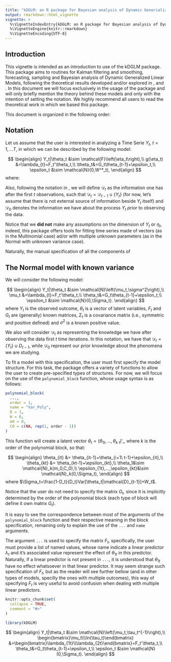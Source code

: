 ```yaml
---
title: "kDGLM: an R package for Bayesian analysis of Dynamic Generialized Linear Models"
output: rmarkdown::html_vignette
vignette: >
  %\VignetteIndexEntry{kDGLM: an R package for Bayesian analysis of Dynamic Generialized Linear Models}
  %\VignetteEngine{knitr::rmarkdown}
  %\VignetteEncoding{UTF-8}
---
```


## Introduction

This vignette is intended as an introduction to use of the kDGLM package. This package aims to routines for Kalman filtering and smoothing, forecasting, sampling and Bayesian analysis of Dynamic Generalized Linear Models, following the theoretical results developed and/or explored in \cite{Kalman_filter_origins}, \cite{WestHarr-DLM} and \cite{ArtigokParametrico}. In this document we will focus exclusively in the usage of the package and will only briefly mention the theory behind these models and only with the intention of setting the notation. We highly recommend all users to read the theoretical work in which we based this package.

This document is organized in the following order: 

\begin{enumerate}
\item first we introduce the notations and the class of models we will be dealing with;
\item then we proceed to present the tools offered by our package to specify the model structure in an easy, fast and (hopefully) intuitive way;
\item in the following section we discuss how the user can specify the observational model; with the model structure defined, we can proceed presenting the tools for fitting a defined model, also showing the auxiliary function that help the user to analyse the fitted model;
\item in the next section we present a variety of more advanced examples, combining and stacking the basic structures shown in previous sections to create more complex models;
\item in this section, we show how the user can combine different types of outcomes in a same model to analyse multiple time series simultanously;
\item Lastly, we show how to make interventions on the model and also present the tools offered for automatic monitoring of time series.
\end{enumerate}

## Notation

Let us assume that the user is interested in analyzing a Time Serie $Y_t$, $t=1,...T$, in which we can be described by the following model:

$$
\begin{align}
Y_t|\theta_t &\sim \mathcal{F}\left(\eta_t\right),\\
g(\eta_t) &=\lambda_{t}=F_t'\theta_t,\\
\theta_t&=G_t\theta_{t-1}+\epsilon_t,\\
\epsilon_t &\sim \mathcal{N}(0,W^*_t),
\end{align}
$$
where:
\begin{itemize}
\item $\theta_t$ are the unknown parameter of interest;
\item $\mathcal{F}$ is a probability distribution in the Exponential Family and indexed by $\eta_t$;
\item $g$, called the link function, is a pre-specified function (in this package, each choice of $\mathcal{F}$ will have a pre-specified $g$);
\item $F_t$, called the design matrix, is a (mostly) known matrix specified by the user;
\item $G_t$, called the evolution matrix, is a (mostly) known matrix specified by the user;
\item $W^*_t$ is a known covariance matrix specified by the user.
\end{itemize}

Also, following the notation in \cite{WestHarr-DLM}, we will define $\mathcal{D}_t$ as the information one has after the first $t$ observations, such that $\mathcal{D}_t=\mathcal{D}_{t-1}\cup\{Y_t\}$ (for now, let's assume that there is not external source of information beside $Y_t$ itself) and $\mathcal{D}_0$ denotes the information we have about the process $Y_t$ *prior* to observing the data.

Notice that we **did not** make any assumptions on the dimension of $Y_t$ or $\eta_t$, indeed, this package offers tools for fitting time series made of vectors (as in the Multinomial case) ad/or with multiple unknown parameters (as in the Normal with unknown variance case).

Naturally, the manual specification of all the components of 

## The Normal model with known variance

We will consider the following model:

$$
\begin{align}
Y_t|\theta_t &\sim \mathcal{N}\left(\mu_t,\sigma^2\right),\\
\mu_t &=\lambda_{t}=F_t'\theta_t,\\
\theta_t&=G_t\theta_{t-1}+\epsilon_t,\\
\epsilon_t &\sim \mathcal{N}(0,\Sigma_t).
\end{align}
$$
where $Y_t$ is the observed outcome, $\theta_t$ is a vector of latent variables, $F_t$ and $G_t$ are (generally) known matrices, $\Sigma_t$ is a covariance matrix (i.e., symmetric and positive defined) and $\sigma^2$ is a known positive value.

We also will consider $\mathcal{D}_t$ as representing the knowledge we have after observing the data first $t$ time iterations. In this notation, we have that $\mathcal{D}_t=\{Y_t\} \cup D_{t-1}$, while $\mathcal{D}_0$ represent our prior knowledge about the phenomena we are studying.

To fit a model with this specification, the user must first specify the model structure. For this task, the package offers a variety of functions to allow the user to create pre-specified types of structures. For now, we will focus on the use of the `polynomial_block` function, whose usage syntax is as follows:

```r
polynomial_block(
  ...,
  order = 1,
  name = "Var_Poly",
  D = 1,
  W = 0,
  m0 = 0,
  C0 = c(NA, rep(1, order - 1))
)
```

This function will create a latent vector $\theta_t=(\theta_{1t},...,\theta_{k\ t})'$,, where $k$ is the order of the polynomial block, so that:

$$
\begin{align}
\theta_{it} &= \theta_{it-1}+\theta_{i+1\ t-1}+\epsilon_{it},\\
\theta_{kt} &= \theta_{kt-1}+\epsilon_{kt},\\
\theta_1&\sim \mathcal{N}_k(m_0,C_0),\\
\epsilon_{1t},...,\epsilon_{kt}&\sim \mathcal{N}_k(0,\Sigma_t),
\end{align}
$$
where $\Sigma_t=\frac{1-D_t}{D_t}Var[\theta_t|\mathcal{D}_{t-1}]+W_t$.

Notice that the user do not need to specify the matrix $G_t$, since it is implicitly determined by the order of the polynomial block (each type of block will define it own matrix $G_t$).

It is easy to see the correspondence between most of the arguments of the `polynomial_block` function and their respective meaning in the block specification, remaining only to explain the use of the `...` and `name` arguments.

The argument `...` is used to specify the matrix $F_t$, specifically, the user must provide a list of named values, whose name indicate a linear predictor $\lambda_t$ and it's associated value represent the effect of $\theta_{1t}$ in this predictor. Naturally, if a linear predictor is not present in `...`, it is understood that $\theta_{1t}$ have no effect whatsoever in that linear predictor. It may seem strange such specification of $F_t$, but as the reader will see further bellow (and in other types of models, specilly the ones with multiple outcomes), this way of specifying $F_t$ is very useful to avoid confusion when dealing with multiple linear predictors.

```r
knitr::opts_chunk$set(
  collapse = TRUE,
  comment = "#>"
)
```

```r
library(kDGLM)
```


$$
\begin{align}
Y_t|\theta_t &\sim \mathcal{N}\left(\mu_t,\tau_t^{-1}\right),\\
\begin{bmatrix}\mu_t\\\ln(\tau_t)\end{bmatrix} &=\begin{bmatrix}\lambda_{1t}\\\lambda_{2t}\end{bmatrix}=F_t'\theta_t,\\
\theta_t&=G_t\theta_{t-1}+\epsilon_t,\\
\epsilon_t &\sim \mathcal{N}(0,\Sigma_t).
\end{align}
$$
